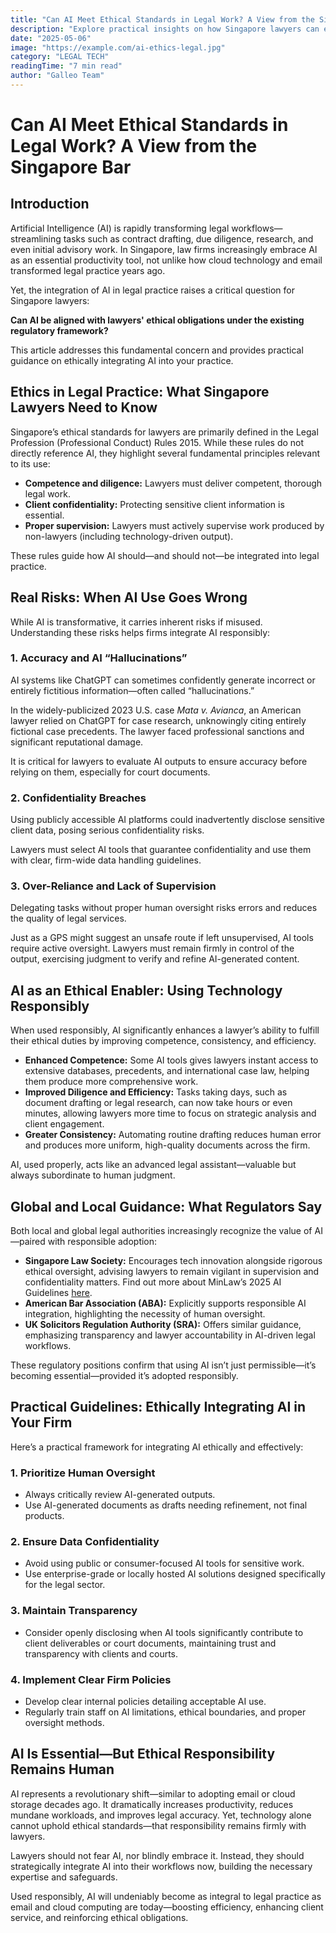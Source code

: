 ```yaml
---
title: "Can AI Meet Ethical Standards in Legal Work? A View from the Singapore Bar"
description: "Explore practical insights on how Singapore lawyers can ethically integrate AI into legal practice, balancing innovation with professional responsibility."
date: "2025-05-06"
image: "https://example.com/ai-ethics-legal.jpg"
category: "LEGAL TECH"
readingTime: "7 min read"
author: "Galleo Team"
---
```


# Can AI Meet Ethical Standards in Legal Work? A View from the Singapore Bar

## Introduction

Artificial Intelligence (AI) is rapidly transforming legal workflows—streamlining tasks such as contract drafting, due diligence, research, and even initial advisory work. In Singapore, law firms increasingly embrace AI as an essential productivity tool, not unlike how cloud technology and email transformed legal practice years ago.

Yet, the integration of AI in legal practice raises a critical question for Singapore lawyers:

**Can AI be aligned with lawyers' ethical obligations under the existing regulatory framework?**

This article addresses this fundamental concern and provides practical guidance on ethically integrating AI into your practice.

## Ethics in Legal Practice: What Singapore Lawyers Need to Know

Singapore’s ethical standards for lawyers are primarily defined in the Legal Profession (Professional Conduct) Rules 2015. While these rules do not directly reference AI, they highlight several fundamental principles relevant to its use:

- **Competence and diligence:** Lawyers must deliver competent, thorough legal work.
- **Client confidentiality:** Protecting sensitive client information is essential.
- **Proper supervision:** Lawyers must actively supervise work produced by non-lawyers (including technology-driven output).

These rules guide how AI should—and should not—be integrated into legal practice.

## Real Risks: When AI Use Goes Wrong

While AI is transformative, it carries inherent risks if misused. Understanding these risks helps firms integrate AI responsibly:

### 1. Accuracy and AI “Hallucinations”
AI systems like ChatGPT can sometimes confidently generate incorrect or entirely fictitious information—often called “hallucinations.”

In the widely-publicized 2023 U.S. case *Mata v. Avianca*, an American lawyer relied on ChatGPT for case research, unknowingly citing entirely fictional case precedents. The lawyer faced professional sanctions and significant reputational damage.

It is critical for lawyers to evaluate AI outputs to ensure accuracy before relying on them, especially for court documents.

### 2. Confidentiality Breaches
Using publicly accessible AI platforms could inadvertently disclose sensitive client data, posing serious confidentiality risks.

Lawyers must select AI tools that guarantee confidentiality and use them with clear, firm-wide data handling guidelines.

### 3. Over-Reliance and Lack of Supervision
Delegating tasks without proper human oversight risks errors and reduces the quality of legal services.

Just as a GPS might suggest an unsafe route if left unsupervised, AI tools require active oversight. Lawyers must remain firmly in control of the output, exercising judgment to verify and refine AI-generated content.

## AI as an Ethical Enabler: Using Technology Responsibly

When used responsibly, AI significantly enhances a lawyer’s ability to fulfill their ethical duties by improving competence, consistency, and efficiency.

- **Enhanced Competence:** Some AI tools gives lawyers instant access to extensive databases, precedents, and international case law, helping them produce more comprehensive work.
- **Improved Diligence and Efficiency:** Tasks taking days, such as document drafting or legal research, can now take hours or even minutes, allowing lawyers more time to focus on strategic analysis and client engagement.
- **Greater Consistency:** Automating routine drafting reduces human error and produces more uniform, high-quality documents across the firm.

AI, used properly, acts like an advanced legal assistant—valuable but always subordinate to human judgment.

## Global and Local Guidance: What Regulators Say

Both local and global legal authorities increasingly recognize the value of AI—paired with responsible adoption:

- **Singapore Law Society:** Encourages tech innovation alongside rigorous ethical oversight, advising lawyers to remain vigilant in supervision and confidentiality matters. Find out more about MinLaw’s 2025 AI Guidelines [here](https://www.galleo.ai/insights/minlaws-ai-guidelines-adapt-responsibly).
- **American Bar Association (ABA):** Explicitly supports responsible AI integration, highlighting the necessity of human oversight.
- **UK Solicitors Regulation Authority (SRA):** Offers similar guidance, emphasizing transparency and lawyer accountability in AI-driven legal workflows.

These regulatory positions confirm that using AI isn’t just permissible—it’s becoming essential—provided it’s adopted responsibly.

## Practical Guidelines: Ethically Integrating AI in Your Firm

Here’s a practical framework for integrating AI ethically and effectively:

### 1. Prioritize Human Oversight
- Always critically review AI-generated outputs.
- Use AI-generated documents as drafts needing refinement, not final products.

### 2. Ensure Data Confidentiality
- Avoid using public or consumer-focused AI tools for sensitive work.
- Use enterprise-grade or locally hosted AI solutions designed specifically for the legal sector.

### 3. Maintain Transparency
- Consider openly disclosing when AI tools significantly contribute to client deliverables or court documents, maintaining trust and transparency with clients and courts.

### 4. Implement Clear Firm Policies
- Develop clear internal policies detailing acceptable AI use.
- Regularly train staff on AI limitations, ethical boundaries, and proper oversight methods.

## AI Is Essential—But Ethical Responsibility Remains Human

AI represents a revolutionary shift—similar to adopting email or cloud storage decades ago. It dramatically increases productivity, reduces mundane workloads, and improves legal accuracy. Yet, technology alone cannot uphold ethical standards—that responsibility remains firmly with lawyers.

Lawyers should not fear AI, nor blindly embrace it. Instead, they should strategically integrate AI into their workflows now, building the necessary expertise and safeguards.

Used responsibly, AI will undeniably become as integral to legal practice as email and cloud computing are today—boosting efficiency, enhancing client service, and reinforcing ethical obligations.
